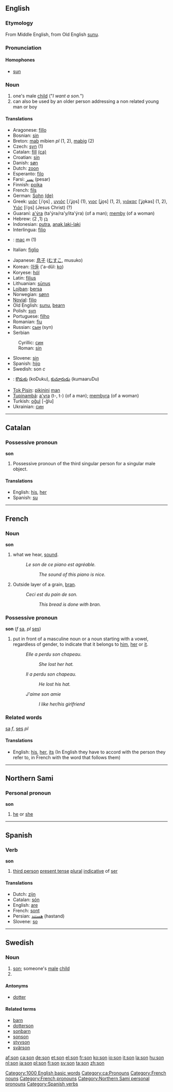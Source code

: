 ==English==

{{rank|read|together|already|302|son|death|works|perhaps}}

===Etymology===
From Middle English, from Old English [[sunu]].

===Pronunciation===
====Homophones====
*[[sun]]

=== Noun===
{{en-noun-reg}}

#one's male [[child]] ("''I want a son.''")
#can also be used by an older person addressing a non related young man or boy

====Translations====
{{top}}
*Aragonese: [[fillo]] {{m}}
*Bosnian: [[sin]] {{m}}
*Breton: [[mab]] {{m}} mibien ''pl'' (1, 2), [[mabig]] {{m}} (2)
*Czech: [[syn]] {{m}} (1)
*Catalan: [[fill]] {{m}} [[:ca:fill|(ca)]]
*Croatian: [[sin]] {{m}}
*Danish: [[søn]]
*Dutch: [[zoon]] {{m}}
*Esperanto: [[filo]]
*Farsi: [[پسر]] (pesar)
*Finnish: [[poika]]
*French: [[fils]] {{m}}
*German: [[Sohn]] {{m}} [[:de:Sohn|(de)]]
*Greek: [[υιός]] [ˌiˈo̞s] {{m}}, [[υγιός]] [ˌiˈʝo̞s] (1), [[γιος]] [ʝo̞s] {{m}} (1, 2), [[γιόκας]] [ˈʝo̞kas] (1, 2), [[Υιός]] [iˈo̞s] (Jesus Christ) {{m}} (?)
*Guaraní: [[a'ýra]] (ta'ýra/ra'y/ita'ýra) (of a man); [[memby]] (of a woman)
*Hebrew: [[בן|בֵּן]] {{m}} (1, 2)
*Indonesian: [[putra]], [[anak laki-laki]]
*Interlingua: [[filio]]
*{{ga}}: [[mac]] ''m'' (1)
*Italian: [[figlio]] {{m}}
{{mid}}
*Japanese: [[息子]] ([[むすこ]], musuko)
*Korean: [[아들]] ('a-dŭl: [[:ko:아들|ko]])
*Koryese: [[hól]]
*Latin: [[filius]] {{m}}
*Lithuanian: [[sūnus]] {{m}}
*[[Lojban]]: [[bersa]]
*Norwegian: [[sønn]] {{m}}
*[[Novial]]: [[filio]]
*Old English: [[sunu]], [[bearn]]
*Polish: [[syn]] {{m}}
*Portuguese: [[filho]] {{m}}
*Romanian: [[fiu]] {{m}}
*Russian: [[сын]] {{m}} (syn)
*Serbian
:Cyrillic: [[син#Serbian|син]] {{m}}
:Roman: [[sin#Serbian|sin]] {{m}}
*Slovene: [[sin]] {{m}}
*Spanish: [[hijo]] {{m}}
*Swedish: son ''c''
*{{te}}: [[కొడుకు]] (koDuku), [[కుమారుడు]] (kumaaruDu)
*[[Tok Pisin]]: [[pikinini]] [[man]]
*[[Tupinambá]]: [[a'yra]] (t-, t-) (of a man); [[membyra]] (of a woman)
*Turkish: [[oğul]] [-ğlu]
*Ukrainian: [[син]] {{m}}
{{bottom}}

----

==Catalan==

===Possessive pronoun===
'''son'''

#Possessive pronoun of the third singular person for a singular male object.

====Translations====
*English: [[his]], [[her]]
*Spanish: [[su]]

----

==French==

=== Noun ===
'''son''' {{m}}

#what we hear, [[sound]].
#:''Le son de ce piano est agréable.''
#::''The sound of this piano is nice.''
#Outside layer of a grain, [[bran]].
#:''Ceci est du pain de son.''
#::''This bread is done with bran.''

=== Possessive pronoun ===
'''son''' {{m}} (''f'' [[sa]], ''pl'' [[ses]])

# put in front of a masculine noun or a noun starting with a vowel, regardless of gender, to indicate that it belongs to [[him]], [[her]] or [[it]].
#:''Elle a perdu son chapeau.''
#::''She lost her hat.''
#:''Il a perdu son chapeau.''
#::''He lost his hat.''
#: ''J'aime son amie''
#::''I like her/his girlfriend''

===Related words===
[[sa]] ''f'', 
[[ses]] ''pl''

====Translations====
*English: [[his]], [[her]], [[its]] (In English they have to accord with the person they refer to, in French with the word that follows them)

----

==Northern Sami==

===Personal pronoun===
'''son'''

#[[he]] or [[she]]

----

==Spanish==

===Verb===
'''son'''

#[[third person]] [[present tense]] [[plural]] [[indicative]] of [[ser]]

====Translations====
*Dutch: [[zijn]]
*Catalan: [[són]]
*English: [[are]]
*French: [[sont]]
*Persian: [[هستند]] (hastand)
*Slovene: [[so]]

----

==Swedish==

===Noun===
{{sv-noun-irreg-c|3=söner}}
# [[#English|son]]; someone's [[male]] [[child]]
# {{sv-noun-form-def|so}}

====Antonyms====
* [[dotter]]

====Related terms====
* [[barn]]
* [[dotterson]]
* [[sonbarn]]
* [[sonson]]
* [[styvson]]
* [[svärson]]

[[Category:1000 English basic words]]
[[Category:ca:Pronouns]]
[[Category:French nouns]]
[[Category:French pronouns]]
[[Category:Northern Sami personal pronouns]]
[[Category:Spanish verbs]]

[[af:son]]
[[ca:son]]
[[de:son]]
[[et:son]]
[[el:son]]
[[fr:son]]
[[ko:son]]
[[io:son]]
[[it:son]]
[[la:son]]
[[hu:son]]
[[nl:son]]
[[ja:son]]
[[pl:son]]
[[fi:son]]
[[sv:son]]
[[ta:son]]
[[zh:son]]